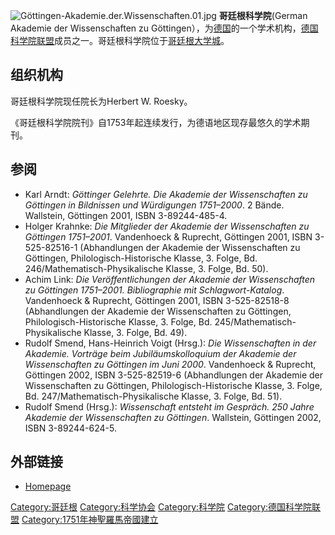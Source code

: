 [[Image:Göttingen-Akademie.der.Wissenschaften.01.jpg|thumb]]
'''哥廷根科学院'''(German Akademie der Wissenschaften zu Göttingen），为[[德国|德国]]的一个学术机构，[[德国科学院联盟|德国科学院联盟]]成员之一。哥廷根科学院位于[[哥廷根|哥廷根]][[大学城|大学城]]。

== 组织机构 ==
哥廷根科学院现任院长为Herbert W. Roesky。

《哥廷根科学院院刊》自1753年起连续发行，为德语地区现存最悠久的学术期刊。

== 参阅 ==
* Karl Arndt: ''Göttinger Gelehrte. Die Akademie der Wissenschaften zu Göttingen in Bildnissen und Würdigungen 1751–2000''. 2 Bände. Wallstein, Göttingen 2001, ISBN 3-89244-485-4.
* Holger Krahnke: ''Die Mitglieder der Akademie der Wissenschaften zu Göttingen 1751–2001''. Vandenhoeck & Ruprecht, Göttingen 2001, ISBN 3-525-82516-1 (Abhandlungen der Akademie der Wissenschaften zu Göttingen, Philologisch-Historische Klasse, 3. Folge, Bd. 246/Mathematisch-Physikalische Klasse, 3. Folge, Bd. 50).
* Achim Link: ''Die Veröffentlichungen der Akademie der Wissenschaften zu Göttingen 1751–2001. Bibliographie mit Schlagwort-Katalog''. Vandenhoeck & Ruprecht, Göttingen 2001, ISBN 3-525-82518-8 (Abhandlungen der Akademie der Wissenschaften zu Göttingen, Philologisch-Historische Klasse, 3. Folge, Bd. 245/Mathematisch-Physikalische Klasse, 3. Folge, Bd. 49).
* Rudolf Smend, Hans-Heinrich Voigt (Hrsg.): ''Die Wissenschaften in der Akademie. Vorträge beim Jubiläumskolloquium der Akademie der Wissenschaften zu Göttingen im Juni 2000''. Vandenhoeck & Ruprecht, Göttingen 2002, ISBN 3-525-82519-6 (Abhandlungen der Akademie der Wissenschaften zu Göttingen, Philologisch-Historische Klasse, 3. Folge, Bd. 247/Mathematisch-Physikalische Klasse, 3. Folge, Bd. 51).
* Rudolf Smend (Hrsg.): ''Wissenschaft entsteht im Gespräch. 250 Jahre Akademie der Wissenschaften zu Göttingen''. Wallstein, Göttingen 2002, ISBN 3-89244-624-5.


==外部链接==
*[http://www.uni-goettingen.de/de/sh/10150.html Homepage]{{Wayback|url=http://www.uni-goettingen.de/de/sh/10150.html |date=20111031010321 }}

{{Authority control}}
[[Category:哥廷根|Category:哥廷根]]
[[Category:科学协会|Category:科学协会]]
[[Category:科学院|Category:科学院]]
[[Category:德国科学院联盟|Category:德国科学院联盟]]
[[Category:1751年神聖羅馬帝國建立|Category:1751年神聖羅馬帝國建立]]